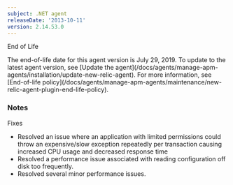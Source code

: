 ```yaml
---
subject: .NET agent
releaseDate: '2013-10-11'
version: 2.14.53.0
---
```


End of Life

<Callout variant="important">
  The end-of-life date for this agent version is July 29, 2019. To update to the latest agent version, see [Update the agent](/docs/agents/manage-apm-agents/installation/update-new-relic-agent). For more information, see [End-of-life policy](/docs/agents/manage-apm-agents/maintenance/new-relic-agent-plugin-end-life-policy).
</Callout>

### Notes

Fixes

* Resolved an issue where an application with limited permissions could throw an expensive/slow exception repeatedly per transaction causing increased CPU usage and decreased response time
* Resolved a performance issue associated with reading configuration off disk too frequently.
* Resolved several minor performance issues.
